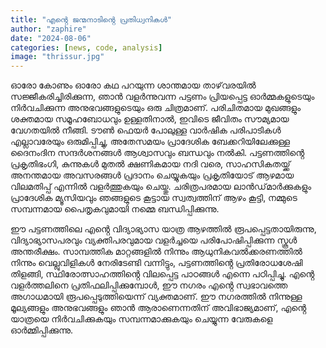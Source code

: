 ```yaml
---
title: "എൻ്റെ ജന്മനാടിൻ്റെ പ്രതിധ്വനികൾ"
author: "zaphire"
date: "2024-08-06"
categories: [news, code, analysis]
image: "thrissur.jpg"
---
```



ഓരോ കോണും ഓരോ കഥ പറയുന്ന ശാന്തമായ താഴ്‌വരയിൽ സജ്ജീകരിച്ചിരിക്കുന്ന, ഞാൻ വളർന്നുവന്ന പട്ടണം പ്രിയപ്പെട്ട ഓർമ്മകളുടെയും നിർവചിക്കുന്ന അനുഭവങ്ങളുടെയും ഒരു ചിത്രമാണ്. പരിചിതമായ മുഖങ്ങളും ശക്തമായ സമൂഹബോധവും ഉള്ളതിനാൽ, ഇവിടെ ജീവിതം സൗമ്യമായ വേഗതയിൽ നീങ്ങി. ടൗൺ ഫെയർ പോലുള്ള വാർഷിക പരിപാടികൾ എല്ലാവരേയും ഒരുമിപ്പിച്ചു, അതേസമയം പ്രാദേശിക ബേക്കറിയിലേക്കുള്ള ദൈനംദിന സന്ദർശനങ്ങൾ ആശ്വാസവും ബന്ധവും നൽകി. പട്ടണത്തിൻ്റെ പ്രകൃതിഭംഗി, കുന്നുകൾ മുതൽ ക്ഷണികമായ നദി വരെ, സാഹസികതയ്ക്ക് അനന്തമായ അവസരങ്ങൾ പ്രദാനം ചെയ്യുകയും പ്രകൃതിയോട് ആഴമായ വിലമതിപ്പ് എന്നിൽ വളർത്തുകയും ചെയ്തു. ചരിത്രപരമായ ലാൻഡ്‌മാർക്കുകളും പ്രാദേശിക മ്യൂസിയവും ഞങ്ങളുടെ കൂട്ടായ സ്വത്വത്തിന് ആഴം കൂട്ടി, നമ്മുടെ സമ്പന്നമായ പൈതൃകവുമായി നമ്മെ ബന്ധിപ്പിക്കുന്നു.

ഈ പട്ടണത്തിലെ എൻ്റെ വിദ്യാഭ്യാസ യാത്ര ആഴത്തിൽ രൂപപ്പെട്ടതായിരുന്നു, വിദ്യാഭ്യാസപരവും വ്യക്തിപരവുമായ വളർച്ചയെ പരിപോഷിപ്പിക്കുന്ന സ്കൂൾ അന്തരീക്ഷം. സാമ്പത്തിക മാറ്റങ്ങളിൽ നിന്നും ആധുനികവൽക്കരണത്തിൽ നിന്നും വെല്ലുവിളികൾ നേരിടേണ്ടി വന്നിട്ടും, പട്ടണത്തിൻ്റെ പ്രതിരോധശേഷി തിളങ്ങി, സ്ഥിരോത്സാഹത്തിൻ്റെ വിലപ്പെട്ട പാഠങ്ങൾ എന്നെ പഠിപ്പിച്ചു. എൻ്റെ വളർത്തലിനെ പ്രതിഫലിപ്പിക്കുമ്പോൾ, ഈ നഗരം എൻ്റെ സ്വഭാവത്തെ അഗാധമായി രൂപപ്പെടുത്തിയെന്ന് വ്യക്തമാണ്. ഈ നഗരത്തിൽ നിന്നുള്ള മൂല്യങ്ങളും അനുഭവങ്ങളും ഞാൻ ആരാണെന്നതിന് അവിഭാജ്യമാണ്, എൻ്റെ യാത്രയെ നിർവചിക്കുകയും സമ്പന്നമാക്കുകയും ചെയ്യുന്ന വേരുകളെ ഓർമ്മിപ്പിക്കുന്നു.